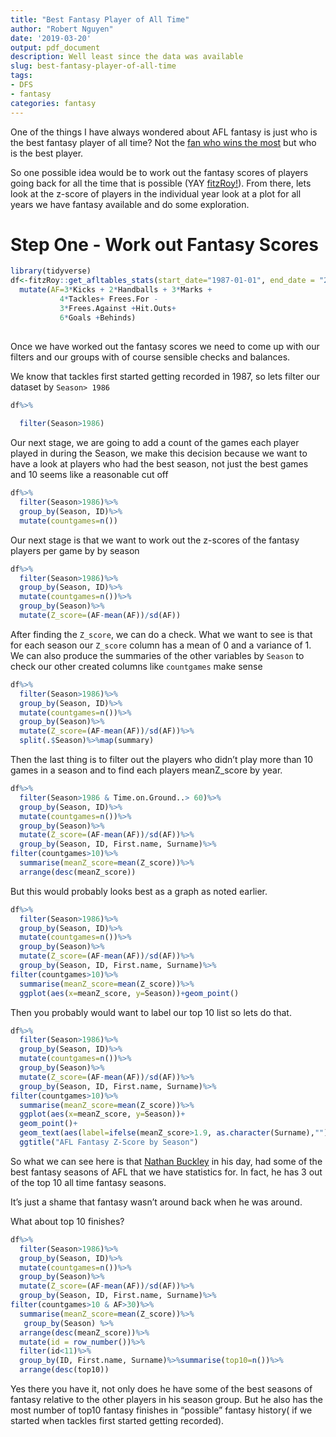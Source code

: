 ```yaml
---
title: "Best Fantasy Player of All Time"
author: "Robert Nguyen"
date: '2019-03-20'
output: pdf_document
description: Well least since the data was available
slug: best-fantasy-player-of-all-time
tags:
- DFS
- fantasy
categories: fantasy
---
```


One of the things I have always wondered about AFL fantasy is just who is the best fantasy player of all time? Not the [fan who wins the most](https://player.whooshkaa.com/episode/342604) but who is the best player. 

So one possible idea would be to work out the fantasy scores of players going back for all the time that is possible (YAY [fitzRoy!](https://github.com/jimmyday12/fitzRoy)). From there, lets look at the z-score of players in the individual year look at a plot for all years we have fantasy available and do some exploration. 


# Step One - Work out Fantasy Scores 

```r
library(tidyverse)
df<-fitzRoy::get_afltables_stats(start_date="1987-01-01", end_date = "2018-10-10")%>%
  mutate(AF=3*Kicks + 2*Handballs + 3*Marks +
           4*Tackles+ Frees.For -
           3*Frees.Against +Hit.Outs+
           6*Goals +Behinds)
  

```

Once we have worked out the fantasy scores we need to come up with our filters and our groups with of course sensible checks and balances. 

We know that tackles first started getting recorded in 1987, so lets filter our dataset by `Season> 1986` 


```r
df%>%
  
  filter(Season>1986)
```
Our next stage, we are going to add a count of the games each player played in during the Season, we make this decision because we want to have a look at players who had the best season, not just the best games and 10 seems like a reasonable cut off
```r
df%>%
  filter(Season>1986)%>%
  group_by(Season, ID)%>%
  mutate(countgames=n())

```
Our next stage is that we want to work out the z-scores of the fantasy players per game by by season

```r
df%>%
  filter(Season>1986)%>%
  group_by(Season, ID)%>%
  mutate(countgames=n())%>%
  group_by(Season)%>%
  mutate(Z_score=(AF-mean(AF))/sd(AF))

```

After finding the `Z_score`, we can do a check. What we want to see is that for each season our `Z_score` column has a mean of 0 and a variance of 1. We can also produce the summaries of the other variables by `Season` to check our other created columns like `countgames` make sense

```r
df%>%
  filter(Season>1986)%>%
  group_by(Season, ID)%>%
  mutate(countgames=n())%>%
  group_by(Season)%>%
  mutate(Z_score=(AF-mean(AF))/sd(AF))%>%
  split(.$Season)%>%map(summary)

```
Then the last thing is to filter out the players who didn't play more than 10 games in a season and to find each players meanZ_score by year.

```r
df%>%
  filter(Season>1986 & Time.on.Ground..> 60)%>%
  group_by(Season, ID)%>%
  mutate(countgames=n())%>%
  group_by(Season)%>%
  mutate(Z_score=(AF-mean(AF))/sd(AF))%>%
  group_by(Season, ID, First.name, Surname)%>%
filter(countgames>10)%>%
  summarise(meanZ_score=mean(Z_score))%>%
  arrange(desc(meanZ_score))
```

But this would probably looks best as a graph as noted earlier. 

```r
df%>%
  filter(Season>1986)%>%
  group_by(Season, ID)%>%
  mutate(countgames=n())%>%
  group_by(Season)%>%
  mutate(Z_score=(AF-mean(AF))/sd(AF))%>%
  group_by(Season, ID, First.name, Surname)%>%
filter(countgames>10)%>%
  summarise(meanZ_score=mean(Z_score))%>%
  ggplot(aes(x=meanZ_score, y=Season))+geom_point()

```

Then you probably would want to label our top 10 list so lets do that. 

```r
df%>%
  filter(Season>1986)%>%
  group_by(Season, ID)%>%
  mutate(countgames=n())%>%
  group_by(Season)%>%
  mutate(Z_score=(AF-mean(AF))/sd(AF))%>%
  group_by(Season, ID, First.name, Surname)%>%
filter(countgames>10)%>%
  summarise(meanZ_score=mean(Z_score))%>%
  ggplot(aes(x=meanZ_score, y=Season))+
  geom_point()+
  geom_text(aes(label=ifelse(meanZ_score>1.9, as.character(Surname),"")), vjust=2, size=2, colour="blue")+
  ggtitle("AFL Fantasy Z-Score by Season")

```

So what we can see here is that [Nathan Buckley](https://twitter.com/ncb_cfc?lang=en) in his day, had some of the best fantasy seasons of AFL that we have statistics for. In fact, he has 3 out of the top 10 all time fantasy seasons. 

It's just a shame that fantasy wasn't around back when he was around. 

What about top 10 finishes? 

```r
df%>%
  filter(Season>1986)%>%
  group_by(Season, ID)%>%
  mutate(countgames=n())%>%
  group_by(Season)%>%
  mutate(Z_score=(AF-mean(AF))/sd(AF))%>%
  group_by(Season, ID, First.name, Surname)%>%
filter(countgames>10 & AF>30)%>%
  summarise(meanZ_score=mean(Z_score))%>%
   group_by(Season) %>%
  arrange(desc(meanZ_score))%>% 
  mutate(id = row_number())%>%
  filter(id<11)%>%
  group_by(ID, First.name, Surname)%>%summarise(top10=n())%>%
  arrange(desc(top10))

```
Yes there you have it, not only does he have some of the best seasons of fantasy relative to the other players in his season group. But he also has the most number of top10 fantasy finishes in "possible" fantasy history( if we started when tackles first started getting recorded).